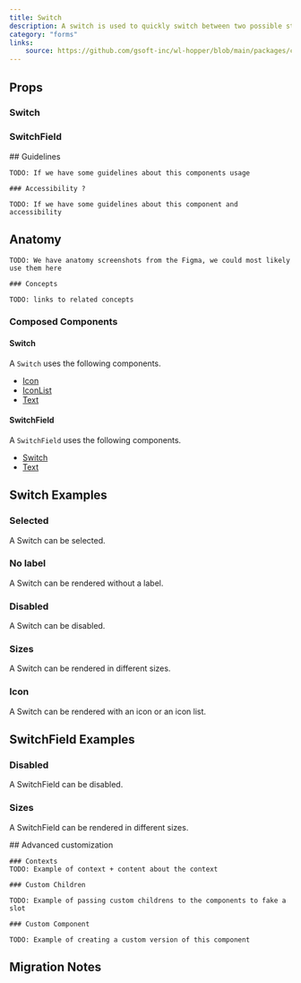 ```yaml
---
title: Switch
description: A switch is used to quickly switch between two possible states.
category: "forms"
links:
    source: https://github.com/gsoft-inc/wl-hopper/blob/main/packages/components/src/switch/src/Switch.tsx
---
```


<Example src="switch/docs/switch/preview" isOpen />

## Props

### Switch

<PropTable component="Switch" />

### SwitchField

<PropTable component="SwitchField" />

<FeatureFlag flag="next">
    ## Guidelines

    TODO: If we have some guidelines about this components usage

    ### Accessibility ?

    TODO: If we have some guidelines about this component and accessibility
</FeatureFlag>

## Anatomy

<FeatureFlag flag="rc">

    TODO: We have anatomy screenshots from the Figma, we could most likely use them here

    ### Concepts

    TODO: links to related concepts
</FeatureFlag>

### Composed Components

#### Switch

A `Switch` uses the following components.

- [Icon](./Icon)
- [IconList](./IconList)
- [Text](./Text)

#### SwitchField

A `SwitchField` uses the following components.

- [Switch](#props-switch)
- [Text](./Text)

## Switch Examples

### Selected

A Switch can be selected.

<Example src="switch/docs/switch/selected" />

### No label

A Switch can be rendered without a label.

<Example src="switch/docs/switch/nolabel" />

### Disabled

A Switch can be disabled.

<Example src="switch/docs/switch/disabled" />

### Sizes

A Switch can be rendered in different sizes.

<Example src="switch/docs/switch/sizes" />

### Icon

A Switch can be rendered with an icon or an icon list.

<Example src="switch/docs/switch/icons" />

## SwitchField Examples

### Disabled

A SwitchField can be disabled.

<Example src="switch/docs/switchfield/disabled" />

### Sizes

A SwitchField can be rendered in different sizes.

<Example src="switch/docs/switchfield/sizes" />

<FeatureFlag flag="next">
    ## Advanced customization

    ### Contexts
    TODO: Example of context + content about the context

    ### Custom Children

    TODO: Example of passing custom childrens to the components to fake a slot

    ### Custom Component

    TODO: Example of creating a custom version of this component
</FeatureFlag>

## Migration Notes

<MigrateGuide src="switch/docs/migration-notes" />
